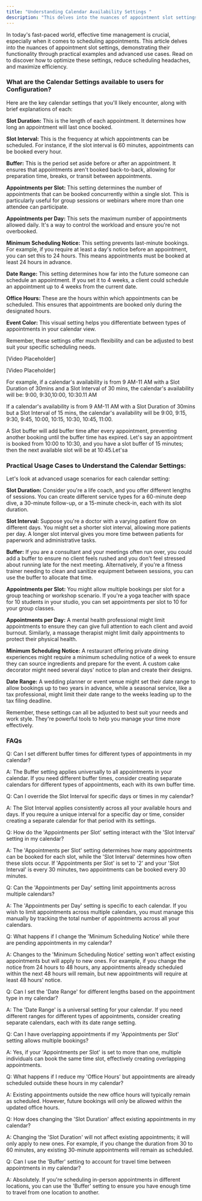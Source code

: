 ---
title: "Understanding Calendar Availability Settings "
description: "This delves into the nuances of appointment slot settings, demonstrating their functionality through practical examples and advanced use cases."
---


In today's fast-paced world, effective time management is crucial, especially when it comes to scheduling appointments. This article delves into the nuances of appointment slot settings, demonstrating their functionality through practical examples and advanced use cases. Read on to discover how to optimize these settings, reduce scheduling headaches, and maximize efficiency.

### What are the Calendar Settings available to users for Configuration?

Here are the key calendar settings that you'll likely encounter, along with brief explanations of each:

**Slot Duration:**  This is the length of each appointment. It determines how long an appointment will last once booked.  

**Slot Interval:**  This is the frequency at which appointments can be scheduled. For instance, if the slot interval is 60 minutes, appointments can be booked every hour.

**Buffer:** This is the period set aside before or after an appointment. It ensures that appointments aren't booked back-to-back, allowing for preparation time, breaks, or transit between appointments.

**Appointments per Slot:**  This setting determines the number of appointments that can be booked concurrently within a single slot. This is particularly useful for group sessions or webinars where more than one attendee can participate.

**Appointments per Day:** This sets the maximum number of appointments allowed daily. It's a way to control the workload and ensure you're not overbooked.

**Minimum Scheduling Notice:** This setting prevents last-minute bookings. For example, if you require at least a day's notice before an appointment, you can set this to 24 hours. This means appointments must be booked at least 24 hours in advance.

**Date Range:**  This setting determines how far into the future someone can schedule an appointment. If you set it to 4 weeks, a client could schedule an appointment up to 4 weeks from the current date. 

**Office Hours:** These are the hours within which appointments can be scheduled. This ensures that appointments are booked only during the designated hours.

**Event Color:**  This visual setting helps you differentiate between types of appointments in your calendar view.

Remember, these settings offer much flexibility and can be adjusted to best suit your specific scheduling needs.

[Video Placeholder]

[Video Placeholder]

For example, if a calendar's availability is from 9 AM-11 AM with a Slot Duration of 30mins and a Slot Interval of 30 mins, the calendar's availability will be: 9:00, 9:30,10:00, 10:30.11 AM

If a calendar's availability is from 9 AM-11 AM with a Slot Duration of 30mins but a Slot Interval of 15 mins, the calendar's availability will be 9:00, 9:15, 9:30, 9:45, 10:00, 10:15, 10:30, 10:45, 11:00.

A Slot buffer will add buffer time after every appointment, preventing another booking until the buffer time has expired. Let's say an appointment is booked from 10:00 to 10:30, and you have a slot buffer of 15 minutes; then the next available slot will be at 10:45.Let'sa

### Practical Usage Cases to Understand the Calendar Settings:

Let's look at advanced usage scenarios for each calendar setting:

**Slot Duration:**  Consider you're a life coach, and you offer different lengths of sessions. You can create different service types for a 60-minute deep dive, a 30-minute follow-up, or a 15-minute check-in, each with its slot duration.

**Slot Interval:** Suppose you're a doctor with a varying patient flow on different days. You might set a shorter slot interval, allowing more patients per day. A longer slot interval gives you more time between patients for paperwork and administrative tasks.

**Buffer:**  If you are a consultant and your meetings often run over, you could add a buffer to ensure no client feels rushed and you don't feel stressed about running late for the next meeting. Alternatively, if you're a fitness trainer needing to clean and sanitize equipment between sessions, you can use the buffer to allocate that time.

**Appointments per Slot:**  You might allow multiple bookings per slot for a group teaching or workshop scenario. If you're a yoga teacher with space for 10 students in your studio, you can set appointments per slot to 10 for your group classes.

**Appointments per Day:**  A mental health professional might limit appointments to ensure they can give full attention to each client and avoid burnout. Similarly, a massage therapist might limit daily appointments to protect their physical health.

**Minimum Scheduling Notice:**  A restaurant offering private dining experiences might require a minimum scheduling notice of a week to ensure they can source ingredients and prepare for the event. A custom cake decorator might need several days' notice to plan and create their designs.

**Date Range:**  A wedding planner or event venue might set their date range to allow bookings up to two years in advance, while a seasonal service, like a tax professional, might limit their date range to the weeks leading up to the tax filing deadline.

Remember, these settings can all be adjusted to best suit your needs and work style. They're powerful tools to help you manage your time more effectively.

### FAQs

Q: Can I set different buffer times for different types of appointments in my calendar?

A: The Buffer setting applies universally to all appointments in your calendar. If you need different buffer times, consider creating separate calendars for different types of appointments, each with its own buffer time.

Q: Can I override the Slot Interval for specific days or times in my calendar?

A: The Slot Interval applies consistently across all your available hours and days. If you require a unique interval for a specific day or time, consider creating a separate calendar for that period with its settings.

Q: How do the 'Appointments per Slot' setting interact with the 'Slot Interval' setting in my calendar?

A: The 'Appointments per Slot' setting determines how many appointments can be booked for each slot, while the 'Slot Interval' determines how often these slots occur. If 'Appointments per Slot' is set to '2' and your 'Slot Interval' is every 30 minutes, two appointments can be booked every 30 minutes.

Q: Can the 'Appointments per Day' setting limit appointments across multiple calendars?

A: The 'Appointments per Day' setting is specific to each calendar. If you wish to limit appointments across multiple calendars, you must manage this manually by tracking the total number of appointments across all your calendars.

Q: What happens if I change the 'Minimum Scheduling Notice' while there are pending appointments in my calendar?

A: Changes to the 'Minimum Scheduling Notice' setting won't affect existing appointments but will apply to new ones. For example, if you change the notice from 24 hours to 48 hours, any appointments already scheduled within the next 48 hours will remain, but new appointments will require at least 48 hours' notice.

Q: Can I set the 'Date Range' for different lengths based on the appointment type in my calendar?

A: The 'Date Range' is a universal setting for your calendar. If you need different ranges for different types of appointments, consider creating separate calendars, each with its date range setting.

Q: Can I have overlapping appointments if my 'Appointments per Slot' setting allows multiple bookings?

A: Yes, if your 'Appointments per Slot' is set to more than one, multiple individuals can book the same time slot, effectively creating overlapping appointments.

Q: What happens if I reduce my 'Office Hours' but appointments are already scheduled outside these hours in my calendar?

A: Existing appointments outside the new office hours will typically remain as scheduled. However, future bookings will only be allowed within the updated office hours.

Q: How does changing the 'Slot Duration' affect existing appointments in my calendar?

A: Changing the 'Slot Duration' will not affect existing appointments; it will only apply to new ones. For example, if you change the duration from 30 to 60 minutes, any existing 30-minute appointments will remain as scheduled.

Q: Can I use the 'Buffer' setting to account for travel time between appointments in my calendar?

A: Absolutely. If you're scheduling in-person appointments in different locations, you can use the 'Buffer' setting to ensure you have enough time to travel from one location to another.